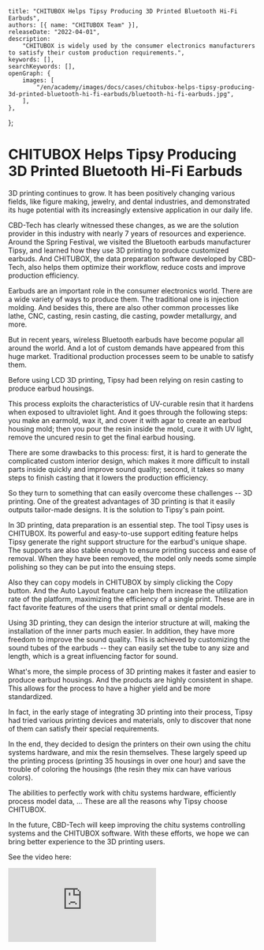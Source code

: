 	title: "CHITUBOX Helps Tipsy Producing 3D Printed Bluetooth Hi-Fi Earbuds",
	authors: [{ name: "CHITUBOX Team" }],
	releaseDate: "2022-04-01",
	description:
		"CHITUBOX is widely used by the consumer electronics manufacturers to satisfy their custom production requirements.",
	keywords: [],
	searchKeywords: [],
	openGraph: {
		images: [
			"/en/academy/images/docs/cases/chitubox-helps-tipsy-producing-3d-printed-bluetooth-hi-fi-earbuds/bluetooth-hi-fi-earbuds.jpg",
		],
	},
};

# CHITUBOX Helps Tipsy Producing 3D Printed Bluetooth Hi-Fi Earbuds

3D printing continues to grow. It has been positively changing various fields, like figure making, jewelry, and dental industries, and demonstrated its huge potential with its increasingly extensive application in our daily life.

CBD-Tech has clearly witnessed these changes, as we are the solution provider in this industry with nearly 7 years of resources and experience. Around the Spring Festival, we visited the Bluetooth earbuds manufacturer Tipsy, and learned how they use 3D printing to produce customized earbuds. And CHITUBOX, the data preparation software developed by CBD-Tech, also helps them optimize their workflow, reduce costs and improve production efficiency.

<ImageContainer>
	<AntdImage
		alt="Bluetooth Hi-Fi Earbuds"
		src={
			"/en/academy/images/docs/cases/chitubox-helps-tipsy-producing-3d-printed-bluetooth-hi-fi-earbuds/bluetooth-hi-fi-earbuds.jpg"
		}
	/>
</ImageContainer>

Earbuds are an important role in the consumer electronics world. There are a wide variety of ways to produce them. The traditional one is injection molding. And besides this, there are also other common processes like lathe, CNC, casting, resin casting, die casting, powder metallurgy, and more.

But in recent years, wireless Bluetooth earbuds have become popular all around the world. And a lot of custom demands have appeared from this huge market. Traditional production processes seem to be unable to satisfy them.

Before using LCD 3D printing, Tipsy had been relying on resin casting to produce earbud housings.

This process exploits the characteristics of UV-curable resin that it hardens when exposed to ultraviolet light. And it goes through the following steps: you make an earmold, wax it, and cover it with agar to create an earbud housing mold; then you pour the resin inside the mold, cure it with UV light, remove the uncured resin to get the final earbud housing.

There are some drawbacks to this process: first, it is hard to generate the complicated custom interior design, which makes it more difficult to install parts inside quickly and improve sound quality; second, it takes so many steps to finish casting that it lowers the production efficiency.

So they turn to something that can easily overcome these challenges -- 3D printing. One of the greatest advantages of 3D printing is that it easily outputs tailor-made designs. It is the solution to Tipsy's pain point.

<ImageContainer>
	<AntdImage
		alt="earbud shell"
		src={
			"/en/academy/images/docs/cases/chitubox-helps-tipsy-producing-3d-printed-bluetooth-hi-fi-earbuds/earbud-shell-model.png"
		}
	/>
</ImageContainer>

<ImageContainer>
	<AntdImage
		alt="the internal structure of earbud shell"
		src={
			"/en/academy/images/docs/cases/chitubox-helps-tipsy-producing-3d-printed-bluetooth-hi-fi-earbuds/the-internal-structure-of-earbud-shell.png"
		}
	/>
</ImageContainer>

In 3D printing, data preparation is an essential step. The tool Tipsy uses is CHITUBOX. Its powerful and easy-to-use support editing feature helps Tipsy generate the right support structure for the earbud's unique shape. The supports are also stable enough to ensure printing success and ease of removal. When they have been removed, the model only needs some simple polishing so they can be put into the ensuing steps.

<ImageContainer>
	<AntdImage
		alt="add support for earbud"
		src={
			"/en/academy/images/docs/cases/chitubox-helps-tipsy-producing-3d-printed-bluetooth-hi-fi-earbuds/add-support-for-earbud.jpg"
		}
	/>
</ImageContainer>

<ImageContainer>
	<AntdImage
		alt="earbud shell"
		src={
			"/en/academy/images/docs/cases/chitubox-helps-tipsy-producing-3d-printed-bluetooth-hi-fi-earbuds/earbud-shell.jpg"
		}
	/>
</ImageContainer>

Also they can copy models in CHITUBOX by simply clicking the Copy button. And the Auto Layout feature can help them increase the utilization rate of the platform, maximizing the efficiency of a single print. These are in fact favorite features of the users that print small or dental models.

<ImageContainer>
	<AntdImage
		alt="copy models"
		src={
			"/en/academy/images/docs/cases/chitubox-helps-tipsy-producing-3d-printed-bluetooth-hi-fi-earbuds/copy-models.gif"
		}
	/>
</ImageContainer>

<ImageContainer>
	<AntdImage
		alt="final prints"
		src={
			"/en/academy/images/docs/cases/chitubox-helps-tipsy-producing-3d-printed-bluetooth-hi-fi-earbuds/final-prints.jpg"
		}
	/>
</ImageContainer>

Using 3D printing, they can design the interior structure at will, making the installation of the inner parts much easier. In addition, they have more freedom to improve the sound quality. This is achieved by customizing the sound tubes of the earbuds -- they can easily set the tube to any size and length, which is a great influencing factor for sound.

<ImageContainer>
	<AntdImage
		alt="earbud"
		src={
			"/en/academy/images/docs/cases/chitubox-helps-tipsy-producing-3d-printed-bluetooth-hi-fi-earbuds/earbud.jpg"
		}
	/>
</ImageContainer>

What's more, the simple process of 3D printing makes it faster and easier to produce earbud housings. And the products are highly consistent in shape. This allows for the process to have a higher yield and be more standardized.

In fact, in the early stage of integrating 3D printing into their process, Tipsy had tried various printing devices and materials, only to discover that none of them can satisfy their special requirements.

In the end, they decided to design the printers on their own using the chitu systems hardware, and mix the resin themselves. These largely speed up the printing process (printing 35 housings in over one hour) and save the trouble of coloring the housings (the resin they mix can have various colors).

The abilities to perfectly work with chitu systems hardware, efficiently process model data, ... These are all the reasons why Tipsy choose CHITUBOX.

In the future, CBD-Tech will keep improving the chitu systems controlling systems and the CHITUBOX software. With these efforts, we hope we can bring better experience to the 3D printing users.

See the video here:

<YouTubeVideoContainer>
	<iframe
		src="https://www.youtube.com/embed/wAuFZi_PNFE"
		scrolling="no"
		border="0"
		frameborder="no"
		framespacing="0"
		allowfullscreen="true"
	></iframe>
</YouTubeVideoContainer>
